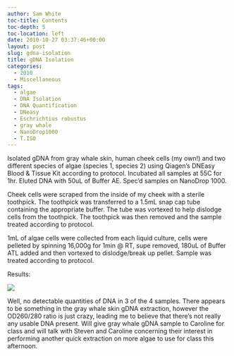 ```yaml
---
author: Sam White
toc-title: Contents
toc-depth: 5
toc-location: left
date: 2010-10-27 03:37:46+00:00
layout: post
slug: gdna-isolation
title: gDNA Isolation
categories:
  - 2010
  - Miscellaneous
tags:
  - algae
  - DNA Isolation
  - DNA Quantification
  - DNeasy
  - Eschrichtius robustus
  - gray whale
  - NanoDrop1000
  - T.ISO
---
```


Isolated gDNA from gray whale skin, human cheek cells (my own!) and two different species of algae (species 1, species 2) using Qiagen's DNEasy Blood & Tissue Kit according to protocol. Incubated all samples at 55C for 1hr. Eluted DNA with 50uL of Buffer AE. Spec'd samples on NanoDrop 1000.

Cheek cells were scraped from the inside of my cheek with a sterile toothpick. The toothpick was transferred to a 1.5mL snap cap tube containing the appropriate buffer. The tube was vortexed to help dislodge cells from the toothpick. The toothpick was then removed and the sample treated according to protocol.

1mL of algae cells were collected from each liquid culture, cells were pelleted by spinning 16,000g for 1min @ RT, supe removed, 180uL of Buffer ATL added and then vortexed to dislodge/break up pellet. Sample was treated according to protocol.

Results:

![](https://eagle.fish.washington.edu/Arabidopsis/20101026-01%20gDNA.JPG)

Well, no detectable quantities of DNA in 3 of the 4 samples. There appears to be something in the gray whale skin gDNA extraction, however the OD260/280 ratio is just crazy, leading me to believe that there's not really any usable DNA present. Will give gray whale gDNA sample to Caroline for class and will talk with Steven and Caroline concerning their interest in performing another quick extraction on more algae to use for class this afternoon.
